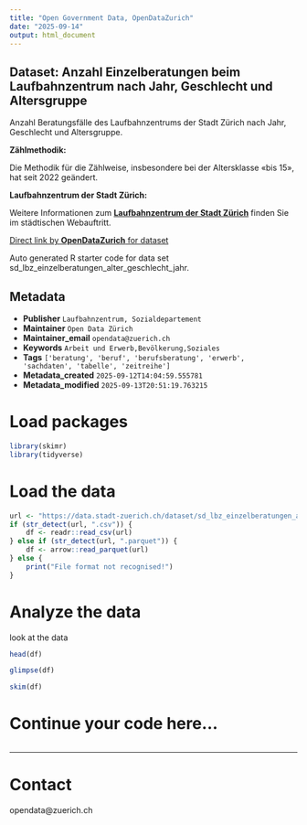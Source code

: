 ```yaml
---
title: "Open Government Data, OpenDataZurich"
date: "2025-09-14"
output: html_document
---
```


## Dataset: Anzahl Einzelberatungen beim Laufbahnzentrum nach Jahr, Geschlecht und Altersgruppe

Anzahl Beratungsfälle des Laufbahnzentrums der Stadt Zürich nach Jahr, Geschlecht und Altersgruppe.

**Zählmethodik:**

Die Methodik für die Zählweise, insbesondere bei der Altersklasse «bis 15», hat seit 2022 geändert.

[]()

**Laufbahnzentrum der Stadt Zürich:**

Weitere Informationen zum [**Laufbahnzentrum der Stadt Zürich**](https://www.stadt-zuerich.ch/laufbahnzentrum) finden Sie im städtischen Webauftritt.



[]()



[Direct link by **OpenDataZurich** for dataset](https://data.stadt-zuerich.ch/dataset/sd_lbz_einzelberatungen_alter_geschlecht_jahr)

Auto generated R starter code for data set sd_lbz_einzelberatungen_alter_geschlecht_jahr.

## Metadata

- **Publisher** `Laufbahnzentrum, Sozialdepartement`
- **Maintainer** `Open Data Zürich`
- **Maintainer_email** `opendata@zuerich.ch`
- **Keywords** `Arbeit und Erwerb,Bevölk­erung,Soziales`
- **Tags** `['beratung', 'beruf', 'berufsberatung', 'erwerb', 'sachdaten', 'tabelle', 'zeitreihe']`
- **Metadata_created** `2025-09-12T14:04:59.555781`
- **Metadata_modified** `2025-09-13T20:51:19.763215`


# Load packages

```r
library(skimr)
library(tidyverse)
```

# Load the data

```r
url <- "https://data.stadt-zuerich.ch/dataset/sd_lbz_einzelberatungen_alter_geschlecht_jahr/download/sd_lbz_einzelberatungen_alter_geschlecht_jahr.csv"
if (str_detect(url, ".csv")) {
    df <- readr::read_csv(url)
} else if (str_detect(url, ".parquet")) {
    df <- arrow::read_parquet(url)
} else {
    print("File format not recognised!")
}
```

# Analyze the data

look at the data
```r
head(df)
```

```r
glimpse(df)
```

```r
skim(df)
```

# Continue your code here...

```r

```

------------------------------------------------------------------------

# Contact

opendata@zuerich.ch
